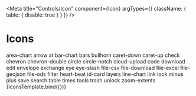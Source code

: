 
<Meta 
  title="Controls/Icon" 
  component={Icon}
  argTypes={{
    className: { table: { disable: true } }
  }}
/>

# Icons

<div>
  <Card><Card.Content><Icon name='area-chart'/></Card.Content><Card.Content secondary>area-chart</Card.Content></Card>
  <Card><Card.Content><Icon name='arrow'/></Card.Content><Card.Content secondary>arrow</Card.Content></Card>
  <Card><Card.Content><Icon name='at'/></Card.Content><Card.Content secondary>at</Card.Content></Card> 
  <Card><Card.Content><Icon name='bar-chart'/></Card.Content><Card.Content secondary>bar-chart</Card.Content></Card>
  <Card><Card.Content><Icon name='bars'/></Card.Content><Card.Content secondary>bars</Card.Content></Card> 
  <Card><Card.Content><Icon name='bullhorn'/></Card.Content><Card.Content secondary>bullhorn</Card.Content></Card>
  <Card><Card.Content><Icon name='caret-down'/></Card.Content><Card.Content secondary>caret-down</Card.Content></Card>
  <Card><Card.Content><Icon name='caret-up'/></Card.Content><Card.Content secondary>caret-up</Card.Content></Card>
  <Card><Card.Content><Icon name='check'/></Card.Content><Card.Content secondary>check</Card.Content></Card>
  <Card><Card.Content><Icon name='chevron'/></Card.Content><Card.Content secondary>chevron</Card.Content></Card>
  <Card><Card.Content><Icon name='chevron-double'/></Card.Content><Card.Content secondary>chevron-double</Card.Content></Card>
  <Card><Card.Content><Icon name='circle'/></Card.Content><Card.Content secondary>circle</Card.Content></Card>
  <Card><Card.Content><Icon name='circle-notch'/></Card.Content><Card.Content secondary>circle-notch</Card.Content></Card>
  <Card><Card.Content><Icon name='cloud-upload'/></Card.Content><Card.Content secondary>cloud-upload</Card.Content></Card>
  <Card><Card.Content><Icon name='code'/></Card.Content><Card.Content secondary>code</Card.Content></Card>
  <Card><Card.Content><Icon name='download'/></Card.Content><Card.Content secondary>download</Card.Content></Card>
  <Card><Card.Content><Icon name='edit'/></Card.Content><Card.Content secondary>edit</Card.Content></Card>
  <Card><Card.Content><Icon name='envelope'/></Card.Content><Card.Content secondary>envelope</Card.Content></Card>
  <Card><Card.Content><Icon name='exchange'/></Card.Content><Card.Content secondary>exchange</Card.Content></Card>
  <Card><Card.Content><Icon name='eye'/></Card.Content><Card.Content secondary>eye</Card.Content></Card>
  <Card><Card.Content><Icon name='eye-slash'/></Card.Content><Card.Content secondary>eye-slash</Card.Content></Card>
  <Card><Card.Content><Icon name='file-csv'/></Card.Content><Card.Content secondary>file-csv</Card.Content></Card>
  <Card><Card.Content><Icon name='file-download'/></Card.Content><Card.Content secondary>file-download</Card.Content></Card>
  <Card><Card.Content><Icon name='file-excel'/></Card.Content><Card.Content secondary>file-excel</Card.Content></Card>
  <Card><Card.Content><Icon name='file-geojson'/></Card.Content><Card.Content secondary>file-geojson</Card.Content></Card>
  <Card><Card.Content><Icon name='file-ods'/></Card.Content><Card.Content secondary>file-ods</Card.Content></Card>
  <Card><Card.Content><Icon name='filter'/></Card.Content><Card.Content secondary>filter</Card.Content></Card>
  <Card><Card.Content><Icon name='heart-beat'/></Card.Content><Card.Content secondary>heart-beat</Card.Content></Card>
  <Card><Card.Content><Icon name='id-card'/></Card.Content><Card.Content secondary>id-card</Card.Content></Card>
  <Card><Card.Content><Icon name='layers'/></Card.Content><Card.Content secondary>layers</Card.Content></Card>
  <Card><Card.Content><Icon name='line-chart'/></Card.Content><Card.Content secondary>line-chart</Card.Content></Card>
  <Card><Card.Content><Icon name='link'/></Card.Content><Card.Content secondary>link</Card.Content></Card>
  <Card><Card.Content><Icon name='lock'/></Card.Content><Card.Content secondary>lock</Card.Content></Card>
  <Card><Card.Content><Icon name='minus'/></Card.Content><Card.Content secondary>minus</Card.Content></Card>
  <Card><Card.Content><Icon name='plus'/></Card.Content><Card.Content secondary>plus</Card.Content></Card>
  <Card><Card.Content><Icon name='save'/></Card.Content><Card.Content secondary>save</Card.Content></Card>
  <Card><Card.Content><Icon name='search'/></Card.Content><Card.Content secondary>search</Card.Content></Card>
  <Card><Card.Content><Icon name='table'/></Card.Content><Card.Content secondary>table</Card.Content></Card>
  <Card><Card.Content><Icon name='times'/></Card.Content><Card.Content secondary>times</Card.Content></Card>
  <Card><Card.Content><Icon name='tools'/></Card.Content><Card.Content secondary>tools</Card.Content></Card>
  <Card><Card.Content><Icon name='trash'/></Card.Content><Card.Content secondary>trash</Card.Content></Card>
  <Card><Card.Content><Icon name='unlock'/></Card.Content><Card.Content secondary>unlock</Card.Content></Card>
  <Card><Card.Content><Icon name='zoom-extents'/></Card.Content><Card.Content secondary>zoom-extents</Card.Content></Card>
</div>



<Canvas>
  <Story
    name="Icons"
    args={{  }}>
    {IconsTemplate.bind({})}
  </Story>
</Canvas>
